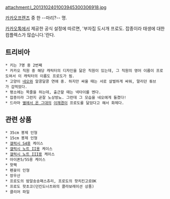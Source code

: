 attachment:l_2013102401003945300306918.jpg

[[카카오프렌즈]] 중 한 --마리?-- 명.

[[카카오톡]]에서 제공한 공식 설정에 따르면, '부자집 도시개 프로도. 잡종이라 태생에 대한 컴플렉스가 많습니다.'란다.
== 트리비아 ==
 * 키는 7명 중 2번째
 * 카카오 직원 중 해당 캐릭터의 디자인을 닮은 직원이 있는데, 그 직원의 영어 이름이 프로도여서 이 캐릭터의 이름도 프로도가 됨.
 * 고양이 [[네오(카카오프렌즈)|네오]]와 알콩달콩 연애 중. 하지만 싸울 때는 서로 살벌하게 싸워, 말리던 튜브가 겁먹었다.
 * 평소에는 목줄을 하는데, 출근할 때는 넥타이를 멘다.
 * 잡종이라 그런지 곧잘 노상방뇨. 그런데 그 모습을 네오에게 들켰다!
 * 드라마 [[별에서 온 그대]]의 [[이재경]]이 프로도를 닮았다고 해서 화제다.
== 관련 상품 ==
 * 35cm 봉제 인형
 * 15cm 봉제 인형
 * [[갤럭시 S4]]용 케이스
 * [[갤럭시 노트 II]]용 케이스
 * [[갤럭시 노트 III]]용 케이스
 * 아이폰5/5S용 케이스
 * 핫팩
 * 펜꽂이 인형
 * 장우산
 * 프로도의 밤알송송패스츄리, 프로도의 핫치킨고로OK
 * 프로도 핫초코(던킨도너츠와의 콜라보레이션 상품)
 * 클리어 파일
